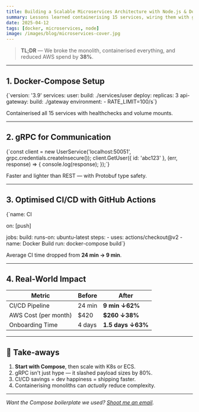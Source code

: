 ```yaml
---
title: Building a Scalable Microservices Architecture with Node.js & Docker
summary: Lessons learned containerising 15 services, wiring them with gRPC, and monitoring via Prometheus.
date: 2025-04-12
tags: [docker, microservices, node]
image: /images/blog/microservices-cover.jpg
---
```



> **TL;DR** — We broke the monolith, containerised everything, and reduced AWS spend by **38%**.

---

## 1. Docker-Compose Setup

<CodeBlock language="yaml">
{`version: '3.9'
services:
  user:
    build: ./services/user
    deploy:
      replicas: 3
  api-gateway:
    build: ./gateway
    environment:
      - RATE_LIMIT=100/s`}
</CodeBlock>

Containerised all 15 services with healthchecks and volume mounts.

---

## 2. gRPC for Communication

<CodeBlock language="ts">
{`const client = new UserService('localhost:50051', grpc.credentials.createInsecure());
client.GetUser({ id: 'abc123' }, (err, response) => {
  console.log(response);
});`}
</CodeBlock>

Faster and lighter than REST — with Protobuf type safety.

---

## 3. Optimised CI/CD with GitHub Actions

<CodeBlock language="yaml">
{`name: CI

on: [push]

jobs:
  build:
    runs-on: ubuntu-latest
    steps:
      - uses: actions/checkout@v2
      - name: Docker Build
        run: docker-compose build`}
</CodeBlock>

Average CI time dropped from **24 min → 9 min**.

---

## 4. Real-World Impact

| Metric                 | Before | After             |
|------------------------|--------|------------------|
| CI/CD Pipeline         | 24 min | **9 min ↓62%**   |
| AWS Cost (per month)   | $420   | **$260 ↓38%**    |
| Onboarding Time        | 4 days | **1.5 days ↓63%**|

---

## 🔑 Take-aways

1. **Start with Compose**, then scale with K8s or ECS.
2. gRPC isn't just hype — it slashed payload sizes by 80%.
3. CI/CD savings = dev happiness = shipping faster.
4. Containerising monoliths can *actually* reduce complexity.

---

*Want the Compose boilerplate we used? [Shoot me an email](mailto:hello@talent.dev).*
